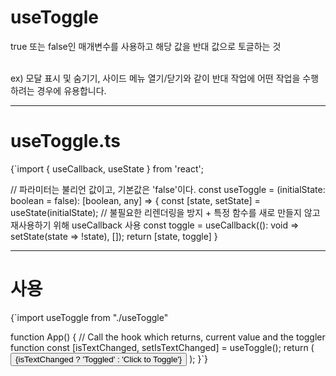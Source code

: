 
# useToggle

true 또는 false인 매개변수를 사용하고 해당 값을 반대 값으로 토글하는 것

<br/>
ex) 모달 표시 및 숨기기, 사이드 메뉴 열기/닫기와 같이 반대 작업에 어떤 작업을 수행하려는 경우에 유용합니다.

- - -

# useToggle.ts

<CodeBlock lang='typescript'>
{`import { useCallback, useState } from 'react';


// 파라미터는 불리언 값이고, 기본값은 'false'이다.
const useToggle = (initialState: boolean = false): [boolean, any] => {
    const [state, setState] = useState<boolean>(initialState);
    // 불필요한 리렌더링을 방지 + 특정 함수를 새로 만들지 않고 재사용하기 위해 useCallback 사용
    const toggle = useCallback((): void => setState(state => !state), []);
    return [state, toggle]
}

</CodeBlock>

- - -

# 사용

<CodeBlock lang='javascript'>
{`import useToggle from "./useToggle"

function App() {
    // Call the hook which returns, current value and the toggler function
    const [isTextChanged, setIsTextChanged] = useToggle();
    return (
        <button onClick={setIsTextChanged}>{isTextChanged ? 'Toggled' : 'Click to Toggle'}</button>
    );
}`}
</CodeBlock>